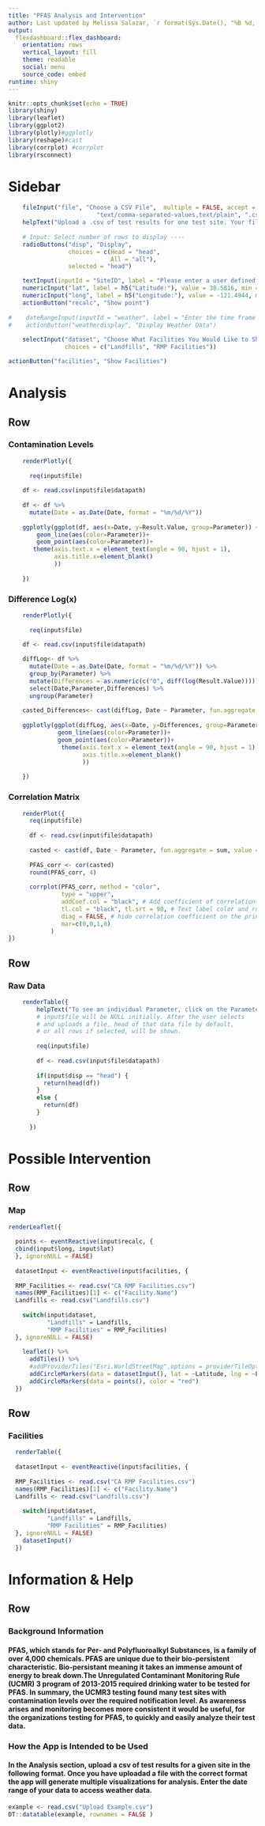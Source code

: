 ---
title: "PFAS Analysis and Intervention"
author: Last updated by Melissa Salazar, `r format(Sys.Date(), "%B %d, %Y")`
output: 
  flexdashboard::flex_dashboard:
    orientation: rows
    vertical_layout: fill
    theme: readable
    social: menu
    source_code: embed
runtime: shiny
---

```{r setup, include=FALSE}
knitr::opts_chunk$set(echo = TRUE)
library(shiny)
library(leaflet)
library(ggplot2)
library(plotly)#ggplotly
library(reshape)#cast
library(corrplot) #corrplot
library(rsconnect)
```


Sidebar {.sidebar data-width=500}
======================================================================
```{r, echo=FALSE}

    fileInput("file", "Choose a CSV File",  multiple = FALSE, accept = c("text/csv",
                         "text/comma-separated-values,text/plain", ".csv"))
    helpText("Upload a .csv of test results for one test site. Your file should have a column named   \"Parameter\", \"Date\", and \"Result.Value\".")
    
    # Input: Select number of rows to display ----
    radioButtons("disp", "Display",
                 choices = c(Head = "head",
                             All = "all"),
                 selected = "head")

    textInput(inputId = "SiteID", label = "Please enter a user defined Site ID, latitude, longitude, and time frame.")
    numericInput("lat", label = h5("Latitude:"), value = 38.5816, min = -90, max = 90)
    numericInput("long", label = h5("Longitude:"), value = -121.4944, min = -180, max = 180)
    actionButton("recalc", "Show point")
    
#    dateRangeInput(inputId = "weather", label = "Enter the time frame in which your data covers.", format = "mm-dd-yyyy")
#    actionButton("weatherdisplay", "Display Weather Data")
    
    selectInput("dataset", "Choose What Facilities You Would Like to Show:",
                choices = c("Landfills", "RMP Facilities"))

actionButton("facilities", "Show Facilities")
```

Analysis
============================================================================

Row
-----------------------------------------------------------------------

### Contamination Levels

```{r, echo=FALSE}
    renderPlotly({
    
      req(input$file)
      
    df <- read.csv(input$file$datapath)
    
    df <- df %>%
      mutate(Date = as.Date(Date, format = "%m/%d/%Y"))
    
    ggplotly(ggplot(df, aes(x=Date, y=Result.Value, group=Parameter)) +
        geom_line(aes(color=Parameter))+
        geom_point(aes(color=Parameter))+
       theme(axis.text.x = element_text(angle = 90, hjust = 1),
             axis.title.x=element_blank()
             ))
    
    })
```

### Difference Log(x)
```{r, echo=FALSE}    
    renderPlotly({
      
      req(input$file)
      
    df <- read.csv(input$file$datapath)

    diffLog<- df %>% 
      mutate(Date = as.Date(Date, format = "%m/%d/%Y")) %>%
      group_by(Parameter) %>%
      mutate(Differences = as.numeric(c("0", diff(log(Result.Value)))))%>%
      select(Date,Parameter,Differences) %>%
      ungroup(Parameter)
    
    casted_Differences<- cast(diffLog, Date ~ Parameter, fun.aggregate = sum, value = 'Differences')
      
    ggplotly(ggplot(diffLog, aes(x=Date, y=Differences, group=Parameter)) +
              geom_line(aes(color=Parameter))+
              geom_point(aes(color=Parameter))+
               theme(axis.text.x = element_text(angle = 90, hjust = 1),
                     axis.title.x=element_blank()
                     ))
    
    })
```

### Correlation Matrix
```{r, echo=FALSE} 
    
    renderPlot({
      req(input$file)
      
      df <- read.csv(input$file$datapath)
      
      casted <- cast(df, Date ~ Parameter, fun.aggregate = sum, value = 'Result.Value')
      
      PFAS_corr <- cor(casted)
      round(PFAS_corr, 4)
      
      corrplot(PFAS_corr, method = "color",
               type = "upper", 
               addCoef.col = "black", # Add coefficient of correlation
               tl.col = "black", tl.srt = 90, # Text label color and rotation
               diag = FALSE, # hide correlation coefficient on the principal diagonal
               mar=c(0,0,1,0)
            )
})

```

Row
-----------------------------------------------------------------------

### Raw Data
```{r, echo=FALSE}
    renderTable({
        helpText("To see an individual Parameter, click on the Parameter in the legend of the corresponding line plot.")
        # input$file will be NULL initially. After the user selects
        # and uploads a file, head of that data file by default,
        # or all rows if selected, will be shown.
      
        req(input$file)
        
        df <- read.csv(input$file$datapath)
        
        if(input$disp == "head") {
          return(head(df))
        }
        else {
          return(df)
        }
        
      })
```


Possible Intervention
============================================================================

Row
-----------------------------------------------------------------------

### Map

```{r, echo=FALSE}
renderLeaflet({
      
  points <- eventReactive(input$recalc, {
  cbind(input$long, input$lat)
  }, ignoreNULL = FALSE)
  
  datasetInput <- eventReactive(input$facilities, {
  
  RMP_Facilities <- read.csv("CA RMP Facilities.csv")
  names(RMP_Facilities)[1] <- c("Facility.Name")
  Landfills <- read.csv("Landfills.csv")
  
    switch(input$dataset,
           "Landfills" = Landfills,
           "RMP Facilities" = RMP_Facilities)
  }, ignoreNULL = FALSE)
        
    leaflet() %>%
      addTiles() %>%
      #addProviderTiles("Esri.WorldStreetMap",options = providerTileOptions(noWrap = TRUE)) %>%
      addCircleMarkers(data = datasetInput(), lat = ~Latitude, lng = ~Longitude, label = ~Facility.Name, color = "black") %>%
      addCircleMarkers(data = points(), color = "red")
  })
```

Row
-----------------------------------------------------------------------

### Facilities

```{r, echo=FALSE}
  
  renderTable({
    
  datasetInput <- eventReactive(input$facilities, {
  
  RMP_Facilities <- read.csv("CA RMP Facilities.csv")
  names(RMP_Facilities)[1] <- c("Facility.Name")
  Landfills <- read.csv("Landfills.csv")
  
    switch(input$dataset,
           "Landfills" = Landfills,
           "RMP Facilities" = RMP_Facilities)
  }, ignoreNULL = FALSE)
    datasetInput()
  })
```

Information & Help
============================================================================

Row
-----------------------------------------------------------------------

### Background Information

#### PFAS, which stands for Per- and Polyfluoroalkyl Substances, is a family of over 4,000 chemicals. PFAS are unique due to their bio-persistent characteristic. Bio-persistant meaning it takes an immense amount of energy to break down.The Unregulated Contaminant Monitoring Rule (UCMR) 3 program of 2013-2015 required drinking water to be tested for PFAS. In summary, the UCMR3 testing found many test sites with contamination levels over the required notification level. As awareness arises and monitoring becomes more consistent it would be useful, for the organizations testing for PFAS, to quickly and easily analyze their test data.

### How the App is Intended to be Used
#### In the Analysis section, upload a csv of test results for a given site in the following format. Once you have uploadad a file with the correct format the app will generate multiple visualizations for analysis. Enter the date range of your data to access weather data.

```{r, echo = FALSE}
example <- read.csv("Upload Example.csv")
DT::datatable(example, rownames = FALSE )
```
